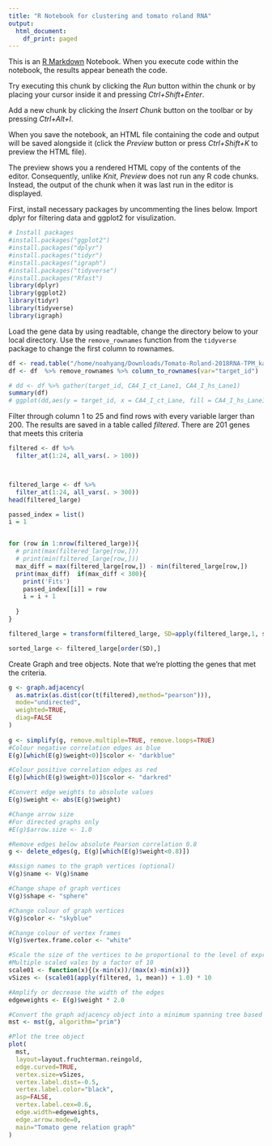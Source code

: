 ```yaml
---
title: "R Notebook for clustering and tomato roland RNA"
output:
  html_document:
    df_print: paged
---
```


This is an [R Markdown](http://rmarkdown.rstudio.com) Notebook. When you execute code within the notebook, the results appear beneath the code. 

Try executing this chunk by clicking the *Run* button within the chunk or by placing your cursor inside it and pressing *Ctrl+Shift+Enter*. 

Add a new chunk by clicking the *Insert Chunk* button on the toolbar or by pressing *Ctrl+Alt+I*.

When you save the notebook, an HTML file containing the code and output will be saved alongside it (click the *Preview* button or press *Ctrl+Shift+K* to preview the HTML file).

The preview shows you a rendered HTML copy of the contents of the editor. Consequently, unlike *Knit*, *Preview* does not run any R code chunks. Instead, the output of the chunk when it was last run in the editor is displayed.

First, install necessary packages by uncommenting the lines below. Import dplyr for filtering data and ggplot2 for visulization.


```r
# Install packages
#install.packages("ggplot2")
#install.packages("dplyr")
#install.packages("tidyr")
#install.packages("igraph")
#install.packages("tidyverse")
#install.packages("Rfast")
library(dplyr)
library(ggplot2)
library(tidyr)
library(tidyverse)
library(igraph)

```

Load the gene data by using readtable, change the directory below to your local directory. 
Use the `remove_rownames` function from the `tidyverse` package to change the first column to rownames.   

```r
df <- read.table("/home/noahyang/Downloads/Tomato-Roland-2018RNA-TPM_kallisto.txt",header=TRUE)
df <- df  %>% remove_rownames %>% column_to_rownames(var="target_id") 

# dd <- df %>% gather(target_id, CA4_I_ct_Lane1, CA4_I_hs_Lane1) 
summary(df) 
# ggplot(dd,aes(y = target_id, x = CA4_I_ct_Lane, fill = CA4_I_hs_Lane1 ))
```

Filter through column 1 to 25 and find rows with every variable larger than 200. The results are saved in a table called *filtered*. There are 201 genes that meets this criteria

```r

filtered <- df %>%
  filter_at(1:24, all_vars(. > 100)) 



filtered_large <- df %>%
  filter_at(1:24, all_vars(. > 300)) 
head(filtered_large)

passed_index = list()
i = 1


for (row in 1:nrow(filtered_large)){
  # print(max(filtered_large[row,]))
  # print(min(filtered_large[row,]))
  max_diff = max(filtered_large[row,]) - min(filtered_large[row,])
  print(max_diff)  if(max_diff < 300){
    print('Fits')
    passed_index[[i]] = row
    i = i + 1
    
  }
}

filtered_large = transform(filtered_large, SD=apply(filtered_large,1, sd, na.rm = TRUE))

sorted_large <- filtered_large[order(SD),]

```
Create Graph and tree objects. Note that we're plotting the genes that met the criteria.

```r

g <- graph.adjacency(
  as.matrix(as.dist(cor(t(filtered),method="pearson"))),
  mode="undirected",
  weighted=TRUE,
  diag=FALSE
)
  
g <- simplify(g, remove.multiple=TRUE, remove.loops=TRUE)
#Colour negative correlation edges as blue
E(g)[which(E(g)$weight<0)]$color <- "darkblue"

#Colour positive correlation edges as red
E(g)[which(E(g)$weight>0)]$color <- "darkred"

#Convert edge weights to absolute values
E(g)$weight <- abs(E(g)$weight)

#Change arrow size
#For directed graphs only
#E(g)$arrow.size <- 1.0

#Remove edges below absolute Pearson correlation 0.8
g <- delete_edges(g, E(g)[which(E(g)$weight<0.8)])

#Assign names to the graph vertices (optional)
V(g)$name <- V(g)$name

#Change shape of graph vertices
V(g)$shape <- "sphere"

#Change colour of graph vertices
V(g)$color <- "skyblue"

#Change colour of vertex frames
V(g)$vertex.frame.color <- "white"

#Scale the size of the vertices to be proportional to the level of expression of each gene represented by each vertex
#Multiple scaled vales by a factor of 10
scale01 <- function(x){(x-min(x))/(max(x)-min(x))}
vSizes <- (scale01(apply(filtered, 1, mean)) + 1.0) * 10

#Amplify or decrease the width of the edges
edgeweights <- E(g)$weight * 2.0

#Convert the graph adjacency object into a minimum spanning tree based on Prim's algorithm
mst <- mst(g, algorithm="prim")

#Plot the tree object
plot(
  mst,
  layout=layout.fruchterman.reingold,
  edge.curved=TRUE,
  vertex.size=vSizes,
  vertex.label.dist=-0.5,
  vertex.label.color="black",
  asp=FALSE,
  vertex.label.cex=0.6,
  edge.width=edgeweights,
  edge.arrow.mode=0,
  main="Tomato gene relation graph"
)

```



